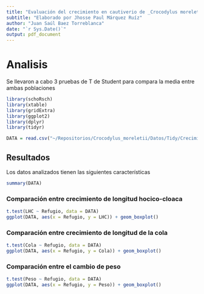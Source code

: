 ```yaml
---
title: "Evaluación del crecimiento en cautiverio de _Crocodylus moreletii_ en ausencia de refugio"
subtitle: "Elaborado por Jhosse Paul Márquez Ruíz"
author: "Juan Saúl Baez Torreblanca"
date: "`r Sys.Date()`"
output: pdf_document
---
```


# Analisis

Se llevaron a cabo 3 pruebas de T de Student para compara la media entre ambas
poblaciones

```r
library(schoRsch)
library(xtable)
library(gridExtra)
library(ggplot2)
library(dplyr)
library(tidyr)
```

```r
DATA = read.csv("~/Repositorios/Crocodylus_moreletii/Datos/Tidy/Crecimiento.csv")
```

## Resultados

Los datos analizados tienen las siguientes características

```r
summary(DATA)
```

### Comparación entre crecimiento de longitud hocico-cloaca

```r
t.test(LHC ~ Refugio, data = DATA)
ggplot(DATA, aes(x = Refugio, y = LHC)) + geom_boxplot()
```

### Comparación entre crecimiento de longitud de la cola

```r
t.test(Cola ~ Refugio, data = DATA)
ggplot(DATA, aes(x = Refugio, y = Cola)) + geom_boxplot()
```

### Comparación entre el cambio de peso

```r
t.test(Peso ~ Refugio, data = DATA)
ggplot(DATA, aes(x = Refugio, y = Peso)) + geom_boxplot()
```

